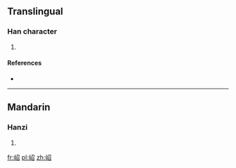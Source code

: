 ==Translingual==

===Han character===
{{Han char|rn=46|rad=山|as=05|sn=8|four=|canj=山尸竹口 (USHR), X山尸竹口 (XUSHR)|ids=⿰[[山]][[召]]}}

# {{defn|Han|sort=山05}}

====References====
* {{Han ref|kx=0310.040|dkj=07982|hdz=10769.040|uh=5CB9|ud=23737}}

----

==Mandarin==

===Hanzi===
{{cmn-hanzi|pin=[[tiáo]] ([[tiao2]])|wg=t'iao<sup>2</sup>}}

# {{defn|lang=cmn|sort=山05}}

[[fr:岹]]
[[pl:岹]]
[[zh:岹]]